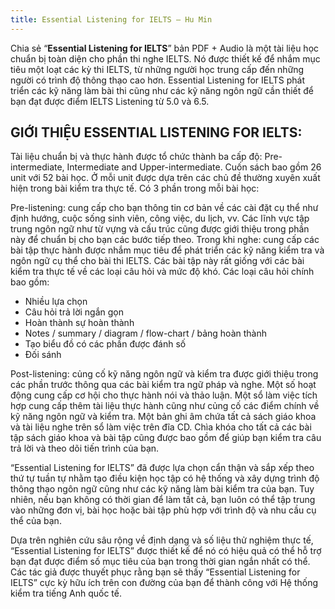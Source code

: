 ---
title: Essential Listening for IELTS – Hu Min
---

Chia sẻ “**Essential Listening for IELTS**” bản PDF + Audio là một tài liệu học chuẩn bị toàn diện cho phần thi nghe IELTS. Nó được thiết kế để nhắm mục tiêu một loạt các kỳ thi IELTS, từ những người học trung cấp đến những người có trình độ thông thạo cao hơn. Essential Listening for IELTS phát triển các kỹ năng làm bài thi cũng như các kỹ năng ngôn ngữ cần thiết để bạn đạt được điểm IELTS Listening từ 5.0 và 6.5.

## GIỚI THIỆU ESSENTIAL LISTENING FOR IELTS:
Tài liệu chuẩn bị và thực hành được tổ chức thành ba cấp độ: Pre-intermediate, Intermediate and Upper-intermediate. Cuốn sách bao gồm 26 unit với 52 bài học. Ở mỗi unit được dựa trên các chủ đề thường xuyên xuất hiện trong bài kiểm tra thực tế. Có 3 phần trong mỗi bài học:

Pre-listening: cung cấp cho bạn thông tin cơ bản về các cài đặt cụ thể như định hướng, cuộc sống sinh viên, công việc, du lịch, vv. Các lĩnh vực tập trung ngôn ngữ như từ vựng và cấu trúc cũng được giới thiệu trong phần này để chuẩn bị cho bạn các bước tiếp theo.
Trong khi nghe: cung cấp các bài tập thực hành được nhắm mục tiêu để phát triển các kỹ năng kiểm tra và ngôn ngữ cụ thể cho bài thi IELTS. Các bài tập này rất giống với các bài kiểm tra thực tế về các loại câu hỏi và mức độ khó. Các loại câu hỏi chính bao gồm:

- Nhiều lựa chọn
- Câu hỏi trả lời ngắn gọn
- Hoàn thành sự hoàn thành
- Notes / summary / diagram / flow-chart / bảng hoàn thành
- Tạo biểu đồ có các phần được đánh số
- Đối sánh

Post-listening: củng cố kỹ năng ngôn ngữ và kiểm tra được giới thiệu trong các phần trước thông qua các bài kiểm tra ngữ pháp và nghe. Một số hoạt động cung cấp cơ hội cho thực hành nói và thảo luận. Một sổ làm việc tích hợp cung cấp thêm tài liệu thực hành cũng như củng cố các điểm chính về kỹ năng ngôn ngữ và kiểm tra. Một bản ghi âm chứa tất cả sách giáo khoa và tài liệu nghe trên sổ làm việc trên đĩa CD. Chìa khóa cho tất cả các bài tập sách giáo khoa và bài tập cũng được bao gồm để giúp bạn kiểm tra câu trả lời và theo dõi tiến trình của bạn.

“Essential Listening for IELTS” đã được lựa chọn cẩn thận và sắp xếp theo thứ tự tuần tự nhằm tạo điều kiện học tập có hệ thống và xây dựng trình độ thông thạo ngôn ngữ cũng như các kỹ năng làm bài kiểm tra của bạn. Tuy nhiên, nếu bạn không có thời gian để làm tất cả, bạn luôn có thể tập trung vào những đơn vị, bài học hoặc bài tập phù hợp với trình độ và nhu cầu cụ thể của bạn.

Dựa trên nghiên cứu sâu rộng về định dạng và số liệu thử nghiệm thực tế, “Essential Listening for IELTS” được thiết kế để nó có hiệu quả có thể hỗ trợ bạn đạt được điểm số mục tiêu của bạn trong thời gian ngắn nhất có thể. Các tác giả được thuyết phục rằng bạn sẽ thấy “Essential Listening for IELTS” cực kỳ hữu ích trên con đường của bạn để thành công với Hệ thống kiểm tra tiếng Anh quốc tế.